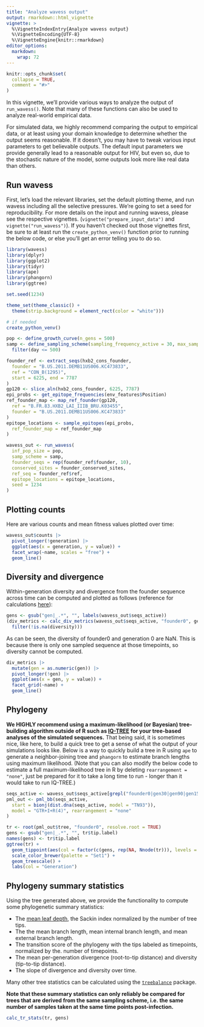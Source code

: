 ```yaml
---
title: "Analyze wavess output"
output: rmarkdown::html_vignette
vignette: >
  %\VignetteIndexEntry{Analyze wavess output}
  %\VignetteEncoding{UTF-8}
  %\VignetteEngine{knitr::rmarkdown}
editor_options: 
  markdown: 
    wrap: 72
---
```


```r
knitr::opts_chunk$set(
  collapse = TRUE,
  comment = "#>"
)
```

In this vignette, we'll provide various ways to analyze the output of
`run_wavess()`. Note that many of these functions can also be used to analyze
real-world empirical data.

For simulated data, we highly recommend comparing the output to empirical data,
or at least using your domain knowledge to determine whether the output seems
reasonable. If it doesn't, you may have to tweak various input parameters to get
believable outputs. The default input parameters we provide generally lead to a
reasonable output for HIV, but even so, due to the stochastic nature of the
model, some outputs look more like real data than others.

## Run wavess

First, let's load the relevant libraries, set the default plotting theme, and
run wavess including all the selective pressures. We're going to set a seed for
reproducibility. For more details on the input and running wavess, please see
the respective vignettes. (`vignette("prepare_input_data")` and
`vignette("run_wavess")`). If you haven't checked out those vignettes first, be
sure to at least run the `create_python_venv()` function prior to running the
below code, or else you'll get an error telling you to do so.

```r
library(wavess)
library(dplyr)
library(ggplot2)
library(tidyr)
library(ape)
library(phangorn)
library(ggtree)

set.seed(1234)

theme_set(theme_classic() +
  theme(strip.background = element_rect(color = "white")))

# if needed
create_python_venv()

pop <- define_growth_curve(n_gens = 500)
samp <- define_sampling_scheme(sampling_frequency_active = 30, max_samp_active = 50) %>%
  filter(day <= 500)

founder_ref <- extract_seqs(hxb2_cons_founder,
  founder = "B.US.2011.DEMB11US006.KC473833",
  ref = "CON_B(1295)",
  start = 6225, end = 7787
)
gp120 <- slice_aln(hxb2_cons_founder, 6225, 7787)
epi_probs <- get_epitope_frequencies(env_features$Position)
ref_founder_map <- map_ref_founder(gp120,
  ref = "B.FR.83.HXB2_LAI_IIIB_BRU.K03455",
  founder = "B.US.2011.DEMB11US006.KC473833"
)
epitope_locations <- sample_epitopes(epi_probs,
  ref_founder_map = ref_founder_map
)

wavess_out <- run_wavess(
  inf_pop_size = pop,
  samp_scheme = samp,
  founder_seqs = rep(founder_ref$founder, 10),
  conserved_sites = founder_conserved_sites,
  ref_seq = founder_ref$ref,
  epitope_locations = epitope_locations,
  seed = 1234
)
```

## Plotting counts

Here are various counts and mean fitness values plotted over time:

```r
wavess_out$counts |>
  pivot_longer(!generation) |>
  ggplot(aes(x = generation, y = value)) +
  facet_wrap(~name, scales = "free") +
  geom_line()
```

## Diversity and divergence

Within-generation diversity and divergence from the founder sequence across time
can be computed and plotted as follows (reference for calculations
[here](https://journals.plos.org/ploscompbiol/article?id=10.1371/journal.pcbi.1004625)):

```r
gens <- gsub("gen|_.*", "", labels(wavess_out$seqs_active))
(div_metrics <- calc_div_metrics(wavess_out$seqs_active, "founder0", gens) |>
  filter(!is.na(diversity)))
```

As can be seen, the diversity of founder0 and generation 0 are NaN. This is
because there is only one sampled sequence at those timepoints, so diversity
cannot be computed.

```r
div_metrics |>
  mutate(gen = as.numeric(gen)) |>
  pivot_longer(!gen) |>
  ggplot(aes(x = gen, y = value)) +
  facet_grid(~name) +
  geom_line()
```

## Phylogeny

**We HIGHLY recommend using a maximum-likelihood (or Bayesian)
tree-building algorithm outside of R such as [IQ-TREE](http://www.iqtree.org/)
for your tree-based analyses of the simulated sequences.** That being said, it
is sometimes nice, like here, to build a quick tree to get a sense of what the
output of your simulations looks like. Below is a way to quickly build a tree in
R using `ape` to generate a neighbor-joining tree and `phangorn` to estimate
branch lengths using maximum likelihood. (Note that you can also modify the
below code to estimate a full maximum-likelihood tree in R by deleting
`rearrangement = "none"`, just be prepared for it to take a long time to run -
longer than it would take to run IQ-TREE.)

```r
seqs_active <- wavess_out$seqs_active[grepl("founder0|gen30|gen90|gen150|gen480", labels(wavess_out$seqs_active)), ]
pml_out <- pml_bb(seqs_active,
  start = bionj(dist.dna(seqs_active, model = "TN93")),
  model = "GTR+I+R(4)", rearrangement = "none"
)

tr <- root(pml_out$tree, "founder0", resolve.root = TRUE)
gens <- gsub("gen|_.*", "", tr$tip.label)
names(gens) <- tr$tip.label
ggtree(tr) +
  geom_tippoint(aes(col = factor(c(gens, rep(NA, Nnode(tr))), levels = c("founder0", sort(unique(as.numeric(gens))))))) +
  scale_color_brewer(palette = "Set1") +
  geom_treescale() +
  labs(col = "Generation")
```

## Phylogeny summary statistics

Using the tree generated above, we provide the functionality to compute some
phylogenetic summary statistics:

-   The [mean leaf depth](https://treebalance.wordpress.com/average-leaf-depth/),
    the Sackin index normalized by the number of tree tips.
-   The the mean branch length, mean internal branch length, and mean
    external branch length.
-   The transition score of the phylogeny with the tips labeled as
    timepoints, normalized by the. number of timepoints. 
-   The mean per-generation divergence (root-to-tip distance) and diversity 
    (tip-to-tip distance).
-   The slope of divergence and diversity over time.

Many other tree statistics can be calculated using the
[`treebalance`](https://treebalance.wordpress.com/) package.

**Note that these summary statistics can only reliably be compared for trees that
are derived from the same sampling scheme, i.e. the same number of samples taken
at the same time points post-infection.**

```r
calc_tr_stats(tr, gens)
```


